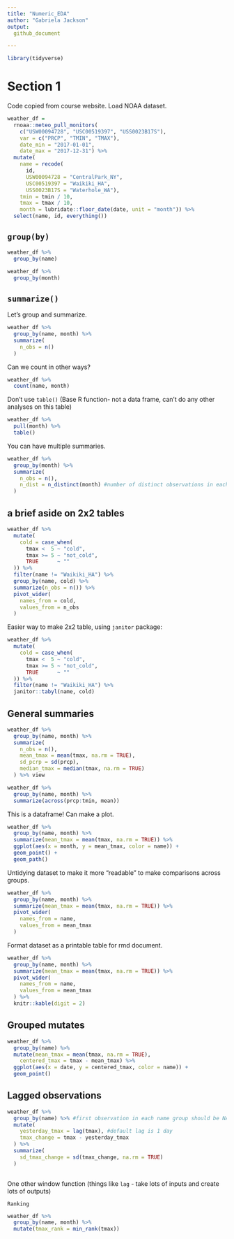 ```yaml
---
title: "Numeric_EDA"
author: "Gabriela Jackson"
output: 
  github_document

---
```


```r


library(tidyverse)

```

# Section 1
 Code copied from course website. Load NOAA dataset.

```r
weather_df = 
  rnoaa::meteo_pull_monitors(
    c("USW00094728", "USC00519397", "USS0023B17S"),
    var = c("PRCP", "TMIN", "TMAX"), 
    date_min = "2017-01-01",
    date_max = "2017-12-31") %>%
  mutate(
    name = recode(
      id, 
      USW00094728 = "CentralPark_NY", 
      USC00519397 = "Waikiki_HA",
      USS0023B17S = "Waterhole_WA"),
    tmin = tmin / 10,
    tmax = tmax / 10,
    month = lubridate::floor_date(date, unit = "month")) %>%
  select(name, id, everything())

```
## `group(by)`

```r
weather_df %>% 
  group_by(name)

weather_df %>% 
  group_by(month)
```
## `summarize()`
Let's group and summarize.

```r
weather_df %>% 
  group_by(name, month) %>% 
  summarize(
    n_obs = n()
  )
```
Can we count in other ways?

```r
weather_df %>% 
  count(name, month)
```
Don't use `table()` (Base R function- not a data frame, can't do any other analyses on this table)
```r
weather_df %>% 
  pull(month) %>% 
  table()
```
You can have multiple summaries. 
```r
weather_df %>% 
  group_by(month) %>% 
  summarize(
    n_obs = n(),
    n_dist = n_distinct(month) #number of distinct observations in each month column
  )
```

## a brief aside on 2x2 tables

```r
weather_df %>% 
  mutate(
    cold = case_when(
      tmax <  5 ~ "cold",
      tmax >= 5 ~ "not_cold",
      TRUE      ~ ""
  )) %>% 
  filter(name != "Waikiki_HA") %>% 
  group_by(name, cold) %>% 
  summarize(n_obs = n()) %>% 
  pivot_wider(
    names_from = cold,
    values_from = n_obs
  )

```
Easier way to make 2x2 table, using `janitor` package:
```r
weather_df %>% 
  mutate(
    cold = case_when(
      tmax <  5 ~ "cold",
      tmax >= 5 ~ "not_cold",
      TRUE      ~ ""
  )) %>% 
  filter(name != "Waikiki_HA") %>% 
  janitor::tabyl(name, cold)

```
## General summaries
```r
weather_df %>% 
  group_by(name, month) %>% 
  summarize(
    n_obs = n(),
    mean_tmax = mean(tmax, na.rm = TRUE),
    sd_pcrp = sd(prcp),
    median_tmax = median(tmax, na.rm = TRUE)
  ) %>% view
```

```r
weather_df %>% 
  group_by(name, month) %>% 
  summarize(across(prcp:tmin, mean))
```
This is a dataframe! Can make a plot.

```r
weather_df %>% 
  group_by(name, month) %>% 
  summarize(mean_tmax = mean(tmax, na.rm = TRUE)) %>% 
  ggplot(aes(x = month, y = mean_tmax, color = name)) +
  geom_point() +
  geom_path()
```
Untidying dataset to make it more "readable" to make comparisons across groups.

```r
weather_df %>% 
  group_by(name, month) %>% 
  summarize(mean_tmax = mean(tmax, na.rm = TRUE)) %>% 
  pivot_wider(
    names_from = name,
    values_from = mean_tmax
  )
```
Format dataset as a printable table for rmd document. 

```r
weather_df %>% 
  group_by(name, month) %>% 
  summarize(mean_tmax = mean(tmax, na.rm = TRUE)) %>% 
  pivot_wider(
    names_from = name,
    values_from = mean_tmax
  ) %>% 
  knitr::kable(digit = 2)
```
## Grouped mutates
```r
weather_df %>% 
  group_by(name) %>% 
  mutate(mean_tmax = mean(tmax, na.rm = TRUE),
    centered_tmax = tmax - mean_tmax) %>% 
  ggplot(aes(x = date, y = centered_tmax, color = name)) +
  geom_point()

```
## Lagged observations

```r
weather_df %>% 
  group_by(name) %>% #first observation in each name group should be NA. (Jan 1 in Waikiki, etc.)
  mutate(
    yesterday_tmax = lag(tmax), #default lag is 1 day
    tmax_change = tmax - yesterday_tmax 
  ) %>% 
  summarize(
    sd_tmax_change = sd(tmax_change, na.rm = TRUE)
  )
  
```
One other window function (things like `lag` - take lots of inputs and create lots of outputs)

`Ranking`

```r
weather_df %>% 
  group_by(name, month) %>% 
  mutate(tmax_rank = min_rank(tmax))

```



